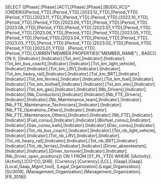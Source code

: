 SELECT {[Phase].[Phase].[ACT],[Phase].[Phase].[BUDG_VC]}*{ORDER({[Period_YTD].[Period_YTD].[2023.12_YTD],[Period_YTD].[Period_YTD].[2023.11_YTD],[Period_YTD].[Period_YTD].[2023.10_YTD],[Period_YTD].[Period_YTD].[2023.09_YTD],[Period_YTD].[Period_YTD].[2023.08_YTD],[Period_YTD].[Period_YTD].[2023.07_YTD],[Period_YTD].[Period_YTD].[2023.06_YTD],[Period_YTD].[Period_YTD].[2023.05_YTD],[Period_YTD].[Period_YTD].[2023.04_YTD],[Period_YTD].[Period_YTD].[2023.03_YTD],[Period_YTD].[Period_YTD].[2023.02_YTD],[Period_YTD].[Period_YTD].[2023.01_YTD]} , [Period_YTD].[Period_YTD].CURRENTMEMBER.PROPERTIES("MEMBER_NAME") , BASC)} ON 0, {[Indicator].[Indicator].[Tot_km],[Indicator].[Indicator].[Tot_km_bus_coach],[Indicator].[Indicator].[Tot_km_light_vehicle],[Indicator].[Indicator].[Tot_km_LRV],[Indicator].[Indicator].[Tot_km_heavy_rail],[Indicator].[Indicator].[Tot_km_BRT],[Indicator].[Indicator].[Tot_km_ferries],[Indicator].[Indicator].[Tot_km_fuel],[Indicator].[Indicator].[Tot_km_biofuel],[Indicator].[Indicator].[Tot_km_elec],[Indicator].[Indicator].[Tot_km_gas],[Indicator].[Indicator].[Nb_Drivers],[Indicator].[Indicator].[Nb_Conductors],[Indicator].[Indicator].[Nb_FTE_Drivers],[Indicator].[Indicator].[Nb_Maintenance_team],[Indicator].[Indicator].[Nb_FTE_Maintenance_Technicians],[Indicator].[Indicator].[Nb_FTE_Operations_Others],[Indicator].[Indicator].[Nb_FTE_Maintenance_Others],[Indicator].[Indicator].[Nb_FTE],[Indicator].[Indicator].[Fuel_consu],[Indicator].[Indicator].[Biofuel_consu],[Indicator].[Indicator].[Gas_consu_kwh],[Indicator].[Indicator].[Elec_consu],[Indicator].[Indicator].[Tot_nb_bus_coach],[Indicator].[Indicator].[Tot_nb_light_vehicle],[Indicator].[Indicator].[Tot_nb_LRV],[Indicator].[Indicator].[Tot_nb_heavy_rail],[Indicator].[Indicator].[Tot_nb_BRT],[Indicator].[Indicator].[Tot_nb_ferries],[Indicator].[Indicator].[Driver_absenteeism],[Indicator].[Indicator].[Driver_turnover],[Indicator].[Indicator].[Nb_Driver_open_positions]} ON 1 FROM [ST_PL_YTD] WHERE ([Activity].[Activity].[CO^CO_SHR], [Currency].[Currency].[LCL], [Gaap].[Gaap].[Local_Gaap_Mgmt_tool], [Legal_Organization].[Legal_Organization].[SU3019], [Management_Organization].[Management_Organization].[FR_3018])